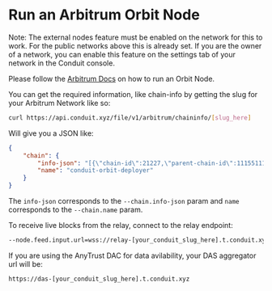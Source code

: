 # Run an Arbitrum Orbit Node

Note: The external nodes feature must be enabled on the network for this to work. For the public networks above this is already set. If you are the owner of a network, you can enable this feature on the settings tab of your network in the Conduit console.

Please follow the [Arbitrum Docs](https://docs.arbitrum.io/node-running/how-tos/running-an-orbit-node) on how to run an Orbit Node.

You can get the required information, like chain-info by getting the slug for your Arbitrum Network like so:

```sh
curl https://api.conduit.xyz/file/v1/arbitrum/chaininfo/[slug_here]
```

Will give you a JSON like:

```json
{
	"chain": {
		"info-json": "[{\"chain-id\":21227,\"parent-chain-id\":11155111,\"chain-name\":\"conduit-orbit-deployer\",\"chain-config\":{\"chainId\":21227,\"homesteadBlock\":0,\"daoForkBlock\":null,\"daoForkSupport\":true,\"eip150Block\":0,\"eip150Hash\":\"0x0000000000000000000000000000000000000000000000000000000000000000\",\"eip155Block\":0,\"eip158Block\":0,\"byzantiumBlock\":0,\"constantinopleBlock\":0,\"petersburgBlock\":0,\"istanbulBlock\":0,\"muirGlacierBlock\":0,\"berlinBlock\":0,\"londonBlock\":0,\"clique\":{\"period\":0,\"epoch\":0},\"arbitrum\":{\"EnableArbOS\":true,\"AllowDebugPrecompiles\":false,\"DataAvailabilityCommittee\":true,\"InitialArbOSVersion\":11,\"InitialChainOwner\":\"0x6cEC73A48ED99F4f8E3527914320Df5fcBA4b475\",\"GenesisBlockNum\":0}},\"rollup\":{\"bridge\":\"0x5c13506c87575dB2f3c065De1FD4c4D810756F45\",\"inbox\":\"0x4B61abDcfB0F9C96eC81ADaeeD1254696265F0Ba\",\"sequencer-inbox\":\"0x05AbB1166c18DEf799a0d9BCbB1F957601C46849\",\"rollup\":\"0x6B3710d56B69faf2852f6020089D2205ca487Fbf\",\"validator-utils\":\"0xb33Dca7b17c72CFC311D68C543cd4178E0d7ce55\",\"validator-wallet-creator\":\"0x75500812ADC9E51b721BEa31Df322EEc66967DDF\",\"deployed-at\":5661747}}]",
		"name": "conduit-orbit-deployer"
	}
}
```

The `info-json` corresponds to the `--chain.info-json` param and `name` corresponds to the `--chain.name` param.

To receive live blocks from the relay, connect to the relay endpoint:

```sh
--node.feed.input.url=wss://relay-[your_conduit_slug_here].t.conduit.xyz
```

If you are using the AnyTrust DAC for data avilability, your DAS aggregator url will be:

```sh
https://das-[your_conduit_slug_here].t.conduit.xyz
```
